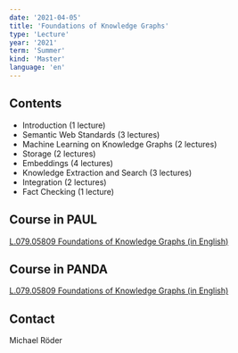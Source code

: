 ```yaml
---
date: '2021-04-05'
title: 'Foundations of Knowledge Graphs'
type: 'Lecture'
year: '2021'
term: 'Summer'
kind: 'Master'
language: 'en'
---
```


## Contents

- Introduction (1 lecture)
- Semantic Web Standards (3 lectures)
- Machine Learning on Knowledge Graphs (2 lectures)
- Storage (2 lectures)
- Embeddings (4 lectures)
- Knowledge Extraction and Search (3 lectures)
- Integration (2 lectures)
- Fact Checking (1 lecture)

## Course in PAUL

[L.079.05809 Foundations of Knowledge Graphs (in English)](https://paul.upb.de/scripts/mgrqispi.dll?APPNAME=CampusNet&PRGNAME=COURSEDETAILS&ARGUMENTS=-N000000000000002,-N000342,-N0,-N377664844989752,-N377664844957753)

## Course in PANDA

[L.079.05809 Foundations of Knowledge Graphs (in English)](https://panda.uni-paderborn.de/enrol/index.php?id=24974)

## Contact

<Link to="/MichaelRoeder">Michael Röder</Link>
